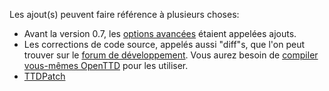 Les ajout(s) peuvent faire référence à plusieurs choses:

* Avant la version 0.7, les [[fr/Archive/Manual/Settings/Options avancées|options avancées]] étaient appelées ajouts.
* Les corrections de code source, appelés aussi "diff"s, que l'on peut trouver sur le [http://tt-forums.net/viewforum.php?f=33 forum de développement]. Vous aurez besoin de [[:Category:fr/Archive/Compiler OpenTTD|compiler vous-mêmes OpenTTD]] pour les utiliser.
* [http://ttdpatch.net TTDPatch]